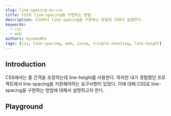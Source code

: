 ```yaml
---
slug: line-spacing-on-css
title: CSS로 line-spacing을 구현하는 방법
description: CSS에서 line-spacing을 구현하는 방법에 대해서 설명한다.
keywords:
  - css
  - web
authors: HyunmoAhn
tags: [css, line-spacing, web, issue, trouble-shooting, line-height]
---
```


## Introduction

CSS에서는 줄 간격을 조정하는데 line-height를 사용한다. 하지만 내가 경험했던 프로젝트에서 line-spacing을 지원해야하는 요구사항이 있었다.
이에 대해 CSS로 line-spacing을 구현하는 방법에 대해서 설명하고자 한다.


<LinePaddingExample />



## Playground
<LinePlayground />
